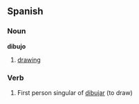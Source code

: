 ==Spanish==
===Noun===
'''dibujo'''

# [[drawing]]

===Verb===

#First person singular of [[dibujar]] (to draw)